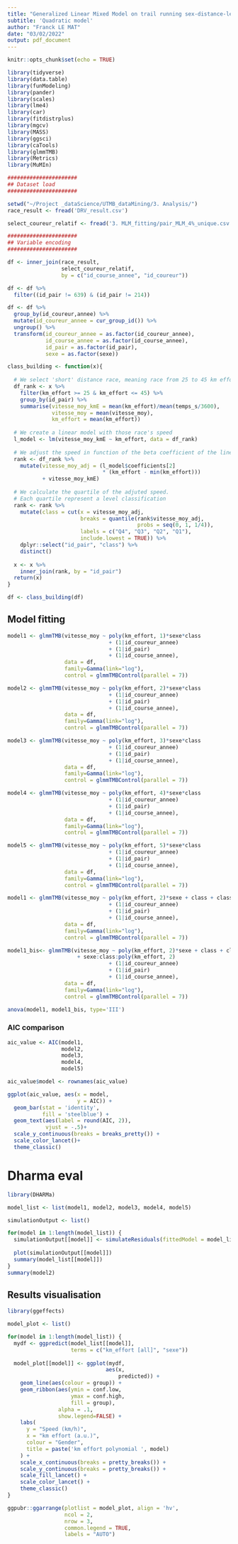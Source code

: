```yaml
---
title: "Generalized Linear Mixed Model on trail running sex-distance-level speed difference"
subtitle: 'Quadratic model'
author: "Franck LE MAT"
date: "03/02/2022"
output: pdf_document
---
```


```r
knitr::opts_chunk$set(echo = TRUE)

library(tidyverse)
library(data.table)
library(funModeling)
library(pander)
library(scales)
library(lme4)
library(car)
library(fitdistrplus)
library(mgcv)
library(MASS)
library(ggsci)
library(caTools)
library(glmmTMB)
library(Metrics)
library(MuMIn)

######################
## Dataset load 
######################

setwd("~/Project _dataScience/UTMB_dataMining/3. Analysis/")
race_result <- fread('DRV_result.csv')

select_coureur_relatif <- fread('3. MLM_fitting/pair_MLM_4%_unique.csv')

######################
## Variable encoding
######################

df <- inner_join(race_result,
                 select_coureur_relatif,
                 by = c("id_course_annee", "id_coureur"))

df <- df %>%
  filter((id_pair != 639) & (id_pair != 214))

df <- df %>%
  group_by(id_coureur,annee) %>%
  mutate(id_coureur_annee = cur_group_id()) %>%
  ungroup() %>%
  transform(id_coureur_annee = as.factor(id_coureur_annee),
            id_course_annee = as.factor(id_course_annee),
            id_pair = as.factor(id_pair),
            sexe = as.factor(sexe))

class_building <- function(x){
  
  # We select 'short' distance race, meaning race from 25 to 45 km effort
  df_rank <- x %>%
    filter(km_effort >= 25 & km_effort <= 45) %>%
    group_by(id_pair) %>%
    summarise(vitesse_moy_kmE = mean(km_effort)/mean(temps_s/3600), 
              vitesse_moy = mean(vitesse_moy), 
              km_effort = mean(km_effort))
  
  # We create a linear model with those race's speed 
  l_model <- lm(vitesse_moy_kmE ~ km_effort, data = df_rank)
  
  # We adjust the speed in function of the beta coefficient of the linear model
  rank <- df_rank %>% 
    mutate(vitesse_moy_adj = (l_model$coefficients[2]
                              * (km_effort - min(km_effort)))
           + vitesse_moy_kmE)
  
  # We calculate the quartile of the adjuted speed.
  # Each quartile represent a level classification 
  rank <- rank %>%
    mutate(class = cut(x = vitesse_moy_adj, 
                       breaks = quantile(rank$vitesse_moy_adj,
                                         probs = seq(0, 1, 1/4)), 
                       labels = c("Q4", "Q3", "Q2", "Q1"), 
                       include.lowest = TRUE)) %>%
    dplyr::select("id_pair", "class") %>%
    distinct()
  
  x <- x %>%
    inner_join(rank, by = "id_pair")
  return(x)
}

df <- class_building(df)

```

## Model fitting

```r
model1 <- glmmTMB(vitesse_moy ~ poly(km_effort, 1)*sexe*class
                                + (1|id_coureur_annee) 
                                + (1|id_pair) 
                                + (1|id_course_annee),
                  data = df, 
                  family=Gamma(link="log"), 
                  control = glmmTMBControl(parallel = 7))

model2 <- glmmTMB(vitesse_moy ~ poly(km_effort, 2)*sexe*class
                                + (1|id_coureur_annee) 
                                + (1|id_pair) 
                                + (1|id_course_annee),
                  data = df, 
                  family=Gamma(link="log"), 
                  control = glmmTMBControl(parallel = 7))

model3 <- glmmTMB(vitesse_moy ~ poly(km_effort, 3)*sexe*class
                                + (1|id_coureur_annee) 
                                + (1|id_pair) 
                                + (1|id_course_annee),
                  data = df, 
                  family=Gamma(link="log"), 
                  control = glmmTMBControl(parallel = 7))

model4 <- glmmTMB(vitesse_moy ~ poly(km_effort, 4)*sexe*class
                                + (1|id_coureur_annee) 
                                + (1|id_pair) 
                                + (1|id_course_annee),
                  data = df, 
                  family=Gamma(link="log"), 
                  control = glmmTMBControl(parallel = 7))

model5 <- glmmTMB(vitesse_moy ~ poly(km_effort, 5)*sexe*class
                                + (1|id_coureur_annee) 
                                + (1|id_pair) 
                                + (1|id_course_annee),
                  data = df, 
                  family=Gamma(link="log"), 
                  control = glmmTMBControl(parallel = 7))

model1 <- glmmTMB(vitesse_moy ~ poly(km_effort, 2)*sexe + class + class:poly(km_effort, 2)t + sexe:class:poly(km_effort, 2)
                                + (1|id_coureur_annee) 
                                + (1|id_pair) 
                                + (1|id_course_annee),
                  data = df, 
                  family=Gamma(link="log"), 
                  control = glmmTMBControl(parallel = 7))

model1_bis<- glmmTMB(vitesse_moy ~ poly(km_effort, 2)*sexe + class + class:poly(km_effort, 2) + sexe:class
                      + sexe:class:poly(km_effort, 2)
                                + (1|id_coureur_annee) 
                                + (1|id_pair) 
                                + (1|id_course_annee),
                  data = df, 
                  family=Gamma(link="log"), 
                  control = glmmTMBControl(parallel = 7))

anova(model1, model1_bis, type='III')

```

### AIC comparison

```r
aic_value <- AIC(model1,
                 model2,
                 model3,
                 model4,
                 model5)

aic_value$model <- rownames(aic_value)

ggplot(aic_value, aes(x = model,
                      y = AIC)) +
  geom_bar(stat = 'identity',
           fill = 'steelblue') +
  geom_text(aes(label = round(AIC, 2)),
            vjust = -.5)+
  scale_y_continuous(breaks = breaks_pretty()) +
  scale_color_lancet()+
  theme_classic()

```

# Dharma eval

```r
library(DHARMa)

model_list <- list(model1, model2, model3, model4, model5)

simulationOutput <- list()

for(model in 1:length(model_list)) {
  simulationOutput[[model]] <- simulateResiduals(fittedModel = model_list[[model]], plot = F)
  
  plot(simulationOutput[[model]])
  summary(model_list[[model]])
}
summary(model2)
```

## Results visualisation 
```r
library(ggeffects)

model_plot <- list()

for(model in 1:length(model_list)) {
  mydf <- ggpredict(model_list[[model]],
                    terms = c("km_effort [all]", "sexe"))
  
  model_plot[[model]] <- ggplot(mydf,
                               aes(x,
                                   predicted)) +
    geom_line(aes(colour = group)) +
    geom_ribbon(aes(ymin = conf.low,
                    ymax = conf.high,
                    fill = group), 
                alpha = .1,
                show.legend=FALSE) + 
    labs(
      y = "Speed (km/h)",
      x = "km effort (a.u.)",
      colour = "Gender",
      title = paste('km effort polynomial ', model)
    ) +
    scale_x_continuous(breaks = pretty_breaks()) + 
    scale_y_continuous(breaks = pretty_breaks()) +
    scale_fill_lancet() +
    scale_color_lancet() +
    theme_classic()
}

ggpubr::ggarrange(plotlist = model_plot, align = 'hv',
                  ncol = 2,
                  nrow = 3,
                  common.legend = TRUE,
                  labels = "AUTO")

```